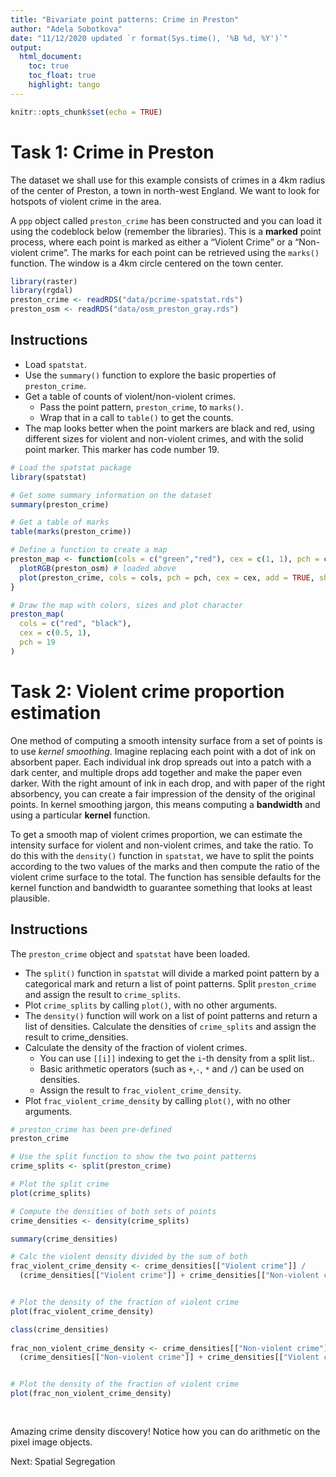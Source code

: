 ```yaml
---
title: "Bivariate point patterns: Crime in Preston"
author: "Adela Sobotkova"
date: "11/12/2020 updated `r format(Sys.time(), '%B %d, %Y')`"
output: 
  html_document:
    toc: true
    toc_float: true
    highlight: tango
---
```


```r
knitr::opts_chunk$set(echo = TRUE)
```

# Task 1: Crime in Preston
The dataset we shall use for this example consists of crimes in a 4km radius of the center of Preston, a town in north-west England. We want to look for hotspots of violent crime in the area.

A `ppp` object called `preston_crime` has been constructed and you can load it using the codeblock below (remember the libraries). This is a **marked** point process, where each point is marked as either a "Violent Crime" or a "Non-violent crime". The marks for each point can be retrieved using the `marks()` function. The window is a 4km circle centered on the town center.

```r
library(raster)
library(rgdal)
preston_crime <- readRDS("data/pcrime-spatstat.rds")
preston_osm <- readRDS("data/osm_preston_gray.rds")
```


## Instructions 

* Load `spatstat`.
* Use the `summary()` function to explore the basic properties of `preston_crime`.
* Get a table of counts of violent/non-violent crimes.
  - Pass the point pattern, `preston_crime`, to `marks()`.
  - Wrap that in a call to `table()` to get the counts.
* The map looks better when the point markers are black and red, using different sizes for violent and non-violent crimes, and with the solid point marker. This marker has code number 19.

```r
# Load the spatstat package
library(spatstat)

# Get some summary information on the dataset
summary(preston_crime)

# Get a table of marks
table(marks(preston_crime))

# Define a function to create a map
preston_map <- function(cols = c("green","red"), cex = c(1, 1), pch = c(1, 1)) {
  plotRGB(preston_osm) # loaded above
  plot(preston_crime, cols = cols, pch = pch, cex = cex, add = TRUE, show.window = TRUE)
}

# Draw the map with colors, sizes and plot character
preston_map(
  cols = c("red", "black"), 
  cex = c(0.5, 1), 
  pch = 19
)


```


# Task 2: Violent crime proportion estimation

One method of computing a smooth intensity surface from a set of points is to use *kernel smoothing*. Imagine replacing each point with a dot of ink on absorbent paper. Each individual ink drop spreads out into a patch with a dark center, and multiple drops add together and make the paper even darker. With the right amount of ink in each drop, and with paper of the right absorbency, you can create a fair impression of the density of the original points. In kernel smoothing jargon, this means computing a **bandwidth** and using a particular **kernel** function.

To get a smooth map of violent crimes proportion, we can estimate the intensity surface for violent and non-violent crimes, and take the ratio. To do this with the `density()` function in `spatstat`, we have to split the points according to the two values of the marks and then compute the ratio of the violent crime surface to the total. The function has sensible defaults for the kernel function and bandwidth to guarantee something that looks at least plausible.

## Instructions

The `preston_crime` object and `spatstat` have been loaded.

* The `split()` function in `spatstat` will divide a marked point pattern by a categorical mark and return a list of point patterns. Split `preston_crime` and assign the result to `crime_splits`.
* Plot `crime_splits` by calling `plot()`, with no other arguments.
* The `density()` function will work on a list of point patterns and return a list of densities. Calculate the densities of `crime_splits` and assign the result to crime_densities.
* Calculate the density of the fraction of violent crimes.
  - You can use `[[i]]` indexing to get the `i`-th density from a split list..
  - Basic arithmetic operators (such as `+`,` -`, `*` and `/`) can be used on densities.
  - Assign the result to `frac_violent_crime_density`.
* Plot `frac_violent_crime_density` by calling `plot()`, with no other arguments.
 
```r
# preston_crime has been pre-defined
preston_crime

# Use the split function to show the two point patterns
crime_splits <- split(preston_crime)

# Plot the split crime
plot(crime_splits)

# Compute the densities of both sets of points
crime_densities <- density(crime_splits)

summary(crime_densities)

# Calc the violent density divided by the sum of both
frac_violent_crime_density <- crime_densities[["Violent crime"]] / 
  (crime_densities[["Violent crime"]] + crime_densities[["Non-violent crime"]])


# Plot the density of the fraction of violent crime
plot(frac_violent_crime_density)

class(crime_densities)
      
frac_non_violent_crime_density <- crime_densities[["Non-violent crime"]] / 
  (crime_densities[["Non-violent crime"]] + crime_densities[["Violent crime"]])


# Plot the density of the fraction of violent crime
plot(frac_non_violent_crime_density)
  
      
```
 

Amazing crime density discovery! Notice how you can do arithmetic on the pixel image objects.

Next: Spatial Segregation